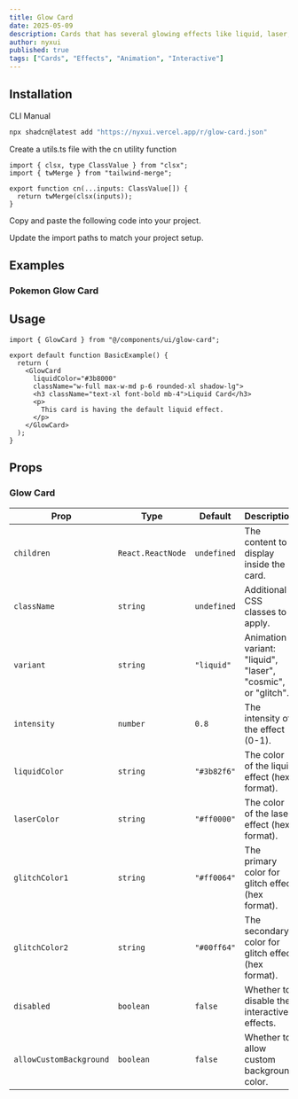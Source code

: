 ```yaml
---
title: Glow Card
date: 2025-05-09
description: Cards that has several glowing effects like liquid, laser, cosmic and glitch.
author: nyxui
published: true
tags: ["Cards", "Effects", "Animation", "Interactive"]
---
```


<ComponentPreview name="glow-card-demo" />

## Installation

<Tabs defaultValue="cli">

<TabsList>
  <TabsTrigger value="cli">CLI</TabsTrigger>
  <TabsTrigger value="manual">Manual</TabsTrigger>
</TabsList>
<TabsContent value="cli">

```bash
npx shadcn@latest add "https://nyxui.vercel.app/r/glow-card.json"
```

</TabsContent>

<TabsContent value="manual">

<Steps>

<Step>Create a utils.ts file with the cn utility function</Step>

```tsx
import { clsx, type ClassValue } from "clsx";
import { twMerge } from "tailwind-merge";

export function cn(...inputs: ClassValue[]) {
  return twMerge(clsx(inputs));
}
```

<Step>Copy and paste the following code into your project.</Step>

<ComponentSource name="glow-card" />

<Step>Update the import paths to match your project setup.</Step>

</Steps>

</TabsContent>

</Tabs>

## Examples

### Pokemon Glow Card

<ComponentPreview name="glow-card-demo1" />

## Usage

```tsx
import { GlowCard } from "@/components/ui/glow-card";
```

```tsx
export default function BasicExample() {
  return (
    <GlowCard 
      liquidColor="#3b8000" 
      className="w-full max-w-md p-6 rounded-xl shadow-lg">
      <h3 className="text-xl font-bold mb-4">Liquid Card</h3>
      <p>
        This card is having the default liquid effect.
      </p>
    </GlowCard>
  );
}

```

## Props

### Glow Card


| Prop                   | Type              | Default     | Description                                                   |
| ---------------------- | ----------------- | ----------- | ------------------------------------------------------------- |
| `children`             | `React.ReactNode` | `undefined` | The content to display inside the card.                       |
| `className`            | `string`          | `undefined` | Additional CSS classes to apply.                              |
| `variant`              | `string`          | `"liquid"`  | Animation variant: "liquid", "laser", "cosmic", or "glitch".  |
| `intensity`            | `number`          | `0.8`       | The intensity of the effect (0-1).                            |
| `liquidColor`          | `string`          | `"#3b82f6"` | The color of the liquid effect (hex format).                  |
| `laserColor`           | `string`          | `"#ff0000"` | The color of the laser effect (hex format).                   |
| `glitchColor1`         | `string`          | `"#ff0064"` | The primary color for glitch effect (hex format).             |
| `glitchColor2`         | `string`          | `"#00ff64"` | The secondary color for glitch effect (hex format).           |
| `disabled`             | `boolean`         | `false`     | Whether to disable the interactive effects.                   |
| `allowCustomBackground`| `boolean`         | `false`     | Whether to allow custom background color.                     |
